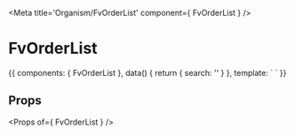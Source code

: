 
<Meta title='Organism/FvOrderList' component={ FvOrderList } />

# FvOrderList

<Canvas>
<Story name='Common' height='150px'>{{
  components: { FvOrderList },
  data() {
    return {
      search: ''
    }
  },
  template: `<FvOrderList
    :search="search"
  >
  </FvOrderList>`
}}</Story>
</Canvas>

## Props

<Props of={ FvOrderList } />
